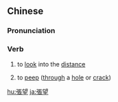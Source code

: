 {{also|张望}}
==Chinese==
{{zh-forms|s=张望}}

===Pronunciation===
{{zh-pron
|m=zhāngwàng
|c=zoeng1 mong6
|mn=qz,xm:tiong-bōng/zz:tiang-bōng
|cat=v
}}

===Verb===
{{zh-verb}}

# {{lb|zh|Intermediate Mandarin}} to [[look]] into the [[distance]]
# {{lb|zh|Intermediate Mandarin}} to [[peep]] ([[through]] a [[hole]] or [[crack]])

[[hu:張望]]
[[ja:張望]]